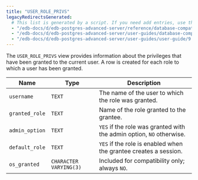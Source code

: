 ```yaml
---
title: "USER_ROLE_PRIVS"
legacyRedirectsGenerated:
  # This list is generated by a script. If you need add entries, use the `legacyRedirects` key.
  - "/edb-docs/d/edb-postgres-advanced-server/reference/database-compatibility-for-oracle-developers-reference-guide/9.6/Database_Compatibility_for_Oracle_Developers_Reference_Guide.1.177.html"
  - "/edb-docs/d/edb-postgres-advanced-server/user-guides/database-compatibility-for-oracle-developers-guide/9.5/Database_Compatibility_for_Oracle_Developers_Guide.1.287.html"
  - "/edb-docs/d/edb-postgres-advanced-server/user-guides/user-guide/9.5/EDB_Postgres_Enterprise_Guide.1.233.html"
---
```


<div id="user_role_privs" class="registered_link"></div>

The `USER_ROLE_PRIVS` view provides information about the privileges that have been granted to the current user. A row is created for each role to which a user has been granted.

| Name           | Type                   | Description                                                          |
| -------------- | ---------------------- | -------------------------------------------------------------------- |
| `username`     | `TEXT`                 | The name of the user to which the role was granted.                  |
| `granted_role` | `TEXT`                 | Name of the role granted to the grantee.                             |
| `admin_option` | `TEXT`                 | `YES` if the role was granted with the admin option, `NO` otherwise. |
| `default_role` | `TEXT`                 | `YES` if the role is enabled when the grantee creates a session.     |
| `os_granted`   | `CHARACTER VARYING(3)` | Included for compatibility only; always `NO`.                        |
